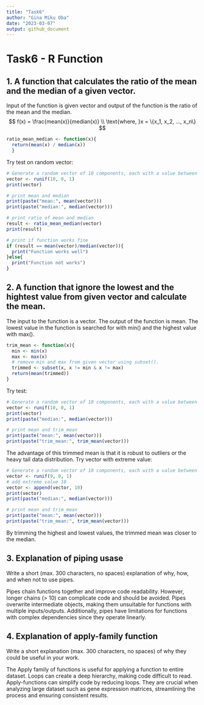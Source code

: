```yaml
---
title: "Task6"
author: "Gina Miku Oba"
date: "2023-03-07"
output: github_document
---
```

# Task6 - R Function

## 1. A function that calculates the ratio of the mean and the median of a given vector.
Input of the function is given vector and output of the function is the ratio of the mean and the median.
$$
f(x) = \frac{mean(x)}{median(x)} \\
\text{where, }x = \{x_1, x_2, ..., x_n\}
$$

```r
ratio_mean_median <- function(x){
  return(mean(x) / median(x))
  }
```

Try test on random vector:
```r
# Generate a random vector of 10 components, each with a value between 0 and 1.
vector <- runif(10, 0, 1) 
print(vector)

# print mean and median
print(paste("mean:", mean(vector)))
print(paste("median:", median(vector)))

# print ratio of mean and median 
result <- ratio_mean_median(vector)
print(result)

# print if function works fine
if (result == mean(vector)/median(vector)){
  print("Function works well")
}else{
  print("Function not works")
}
```

## 2. A function that ignore the lowest and the hightest value from given vector and calculate the mean.
The input to the function is a vector. The output of the function is mean. The lowest value in the function is searched for with min() and the highest value with max().

```r
trim_mean <- function(x){
  min <- min(x)
  max <- max(x)
  # remove min and max from given vector using subset().
  trimmed <- subset(x, x != min & x != max)
  return(mean(trimmed))
}
```

Try test:
```r
# Generate a random vector of 10 components, each with a value between 0 and 1.
vector <- runif(10, 0, 1) 
print(vector)
print(paste("median:", median(vector)))

# print mean and trim_mean
print(paste("mean:", mean(vector)))
print(paste("trim_mean:", trim_mean(vector)))
```
The advantage of this trimmed mean is that it is robust to outliers or the heavy tail data distribution. 
Try vector with extreme value:
```r
# Generate a random vector of 10 components, each with a value between 0 and 1.
vector <- runif(9, 0, 1) 
# add extreme value 10
vector <- append(vector, 10)
print(vector)
print(paste("median:", median(vector)))

# print mean and trim_mean
print(paste("mean:", mean(vector)))
print(paste("trim_mean:", trim_mean(vector)))
```
By trimming the highest and lowest values, the trimmed mean was closer to the median.

## 3. Explanation of piping usase
Write a short (max. 300 characters, no spaces) explanation of why, how, and when not to use pipes.

Pipes chain functions together and improve code readability. However, longer chains (> 10) can complicate code and should be avoided. Pipes overwrite intermediate objects, making them unsuitable for functions with multiple inputs/outputs. Additionally, pipes have limitations for functions with complex dependencies since they operate linearly.

## 4. Explanation of apply-family function
Write a short explanation (max. 300 characters, no spaces) of why they could be useful in your work.

The Apply family of functions is useful for applying a function to entire dataset. Loops can create a deep hierarchy, making code difficult to read. Apply-functions can simplify code by reducing loops. They are crucial when analyzing large dataset such as gene expression matrices, streamlining the process and ensuring consistent results.